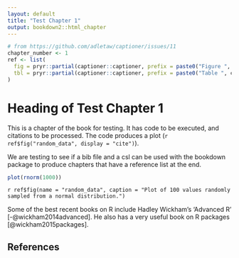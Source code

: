 ```yaml
---
layout: default
title: "Test Chapter 1"
output: bookdown2::html_chapter
---
```



```r
# from https://github.com/adletaw/captioner/issues/11
chapter_number <- 1
ref <- list(
  fig = pryr::partial(captioner::captioner, prefix = paste0("Figure ", chapter_number, "."), auto_space = FALSE)(),
  tbl = pryr::partial(captioner::captioner, prefix = paste0("Table ", chapter_number, "."), auto_space = FALSE)()
)
```

# Heading of Test Chapter 1 {#testchapterone}

This is a chapter of the book for testing. It has code to be executed, and citations to be processed. The code produces a plot (`r ref$fig("random_data", display = "cite")`).

We are testing to see if a bib file and a csl can be used with the bookdown package to produce chapters that have a reference list at the end.

```r
plot(rnorm(1000))
```

`r ref$fig(name = "random_data", caption = "Plot of 100 values randomly sampled from a normal distribution.")`

Some of the best recent books on R include Hadley Wickham's 'Advanced R' [-@wickham2014advanced]. He also has a very useful book on R packages [@wickham2015packages].

## References 

